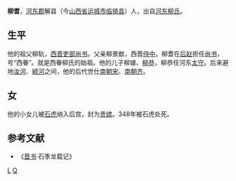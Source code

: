 '''柳耆'''，[[河東郡_(中國)|河东郡]]解县（今[[山西省|山西省]][[运城市|运城市]][[临猗县|临猗县]]）人，出自[[河东柳氏|河东柳氏]]。
==生平==
他的祖父柳轨，[[西晋|西晋]][[吏部尚书|吏部尚书]]。父亲柳景猷，西晋[[侍中|侍中]]。柳耆在[[后赵|后赵]]担任[[尚书_(官职)|尚书]]，号“西眷”。就是西眷柳氏的始祖。他的儿子柳璩、[[柳恭|柳恭]]，柳恭任河东[[太守|太守]]。后来避地[[汝河|汝河]]、[[颍河|颍河]]之间，他的后代世仕[[南朝宋|南朝宋]]、[[南朝齐|南朝齐]]。
==女==
他的小女儿被[[石虎|石虎]]纳入后宫，封为[[贵嫔|贵嫔]]。348年被石虎处死。
==参考文献==
*《[[晋书|晋书]]·石季龙载记》

[[分类:后赵官员|L]]
[[分类:河东柳氏|Q]]